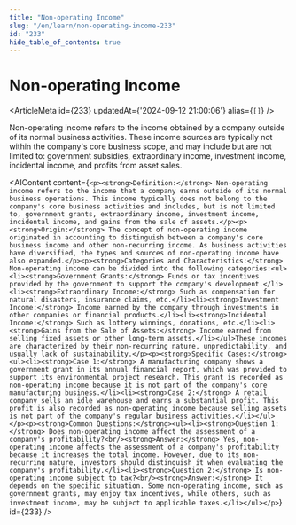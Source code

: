 ```yaml
---
title: "Non-operating Income"
slug: "/en/learn/non-operating-income-233"
id: "233"
hide_table_of_contents: true
---
```



# Non-operating Income

<ArticleMeta id={233} updatedAt={'2024-09-12 21:00:06'} alias={`[]`} />
<div className='border-solid border-b border-t-0 my-4 border-[var(--ifm-color-gray-300)]' />

Non-operating income refers to the income obtained by a company outside of its normal business activities. These income sources are typically not within the company's core business scope, and may include but are not limited to: government subsidies, extraordinary income, investment income, incidental income, and profits from asset sales.

<AIContent content={`<p><strong>Definition:</strong> Non-operating income refers to the income that a company earns outside of its normal business operations. This income typically does not belong to the company's core business activities and includes, but is not limited to, government grants, extraordinary income, investment income, incidental income, and gains from the sale of assets.</p><p><strong>Origin:</strong> The concept of non-operating income originated in accounting to distinguish between a company's core business income and other non-recurring income. As business activities have diversified, the types and sources of non-operating income have also expanded.</p><p><strong>Categories and Characteristics:</strong> Non-operating income can be divided into the following categories:<ul><li><strong>Government Grants:</strong> Funds or tax incentives provided by the government to support the company's development.</li><li><strong>Extraordinary Income:</strong> Such as compensation for natural disasters, insurance claims, etc.</li><li><strong>Investment Income:</strong> Income earned by the company through investments in other companies or financial products.</li><li><strong>Incidental Income:</strong> Such as lottery winnings, donations, etc.</li><li><strong>Gains from the Sale of Assets:</strong> Income earned from selling fixed assets or other long-term assets.</li></ul>These incomes are characterized by their non-recurring nature, unpredictability, and usually lack of sustainability.</p><p><strong>Specific Cases:</strong><ul><li><strong>Case 1:</strong> A manufacturing company shows a government grant in its annual financial report, which was provided to support its environmental project research. This grant is recorded as non-operating income because it is not part of the company's core manufacturing business.</li><li><strong>Case 2:</strong> A retail company sells an idle warehouse and earns a substantial profit. This profit is also recorded as non-operating income because selling assets is not part of the company's regular business activities.</li></ul></p><p><strong>Common Questions:</strong><ul><li><strong>Question 1:</strong> Does non-operating income affect the assessment of a company's profitability?<br/><strong>Answer:</strong> Yes, non-operating income affects the assessment of a company's profitability because it increases the total income. However, due to its non-recurring nature, investors should distinguish it when evaluating the company's profitability.</li><li><strong>Question 2:</strong> Is non-operating income subject to tax?<br/><strong>Answer:</strong> It depends on the specific situation. Some non-operating income, such as government grants, may enjoy tax incentives, while others, such as investment income, may be subject to applicable taxes.</li></ul></p>`} id={233} />
